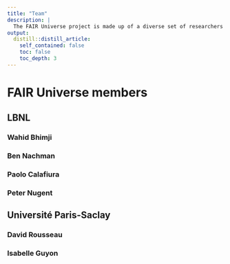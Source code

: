 ```yaml
---
title: "Team"
description: |
  The FAIR Universe project is made up of a diverse set of researchers across high energy physics, cosmology, and machine learning.
output:
  distill::distill_article:
    self_contained: false
    toc: false
    toc_depth: 3
---
```


# FAIR Universe members

## LBNL

### Wahid Bhimji 

### Ben Nachman

### Paolo Calafiura

### Peter Nugent

## Université Paris-Saclay

### David Rousseau

### Isabelle Guyon
